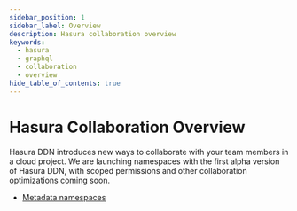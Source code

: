 ```yaml
---
sidebar_position: 1
sidebar_label: Overview
description: Hasura collaboration overview
keywords:
  - hasura
  - graphql
  - collaboration
  - overview
hide_table_of_contents: true
---
```


# Hasura Collaboration Overview

Hasura DDN introduces new ways to collaborate with your team members in a cloud project. We are launching namespaces
with the first alpha version of Hasura DDN, with scoped permissions and other collaboration optimizations coming soon.

- [Metadata namespaces](/team-collaboration/metadata-namespaces.mdx)
